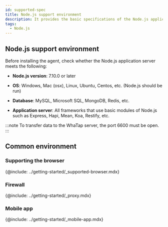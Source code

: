 ```yaml
---
id: supported-spec
title: Node.js support environment
description: It provides the basic specifications of the Node.js application server in which the WhaTap Monitoring service runs.
tags:
  - Node.js
---
```


## Node.js support environment

Before installing the agent, check whether the Node.js application server meets the following:

-   **Node.js version**: 7.10.0 or later

-   **OS**: Windows, Mac (osx), Linux, Ubuntu, Centos, etc. (Node.js should be run)

-   **Database**: MySQL, Microsoft SQL, MongoDB, Redis, etc.

-   **Application server**: All frameworks that use basic modules of Node.js such as Express, Hapi, Mean, Koa, Restify, etc.

:::note
To transfer data to the WhaTap server, the port 6600 must be open.
:::

## Common environment

### Supporting the browser

{@include: ../getting-started/_supported-browser.mdx}  

### Firewall

{@include: ../getting-started/_proxy.mdx}  

### Mobile app

{@include: ../getting-started/_mobile-app.mdx}  
